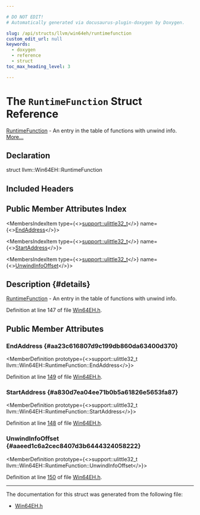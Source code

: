 ```yaml
---

# DO NOT EDIT!
# Automatically generated via docusaurus-plugin-doxygen by Doxygen.

slug: /api/structs/llvm/win64eh/runtimefunction
custom_edit_url: null
keywords:
  - doxygen
  - reference
  - struct
toc_max_heading_level: 3

---
```





# The `RuntimeFunction` Struct Reference

<DoxygenPage pluginConfig={pluginConfig}>

<a href="/docs/api/structs/llvm/win64eh/runtimefunction">RuntimeFunction</a> - An entry in the table of functions with unwind info. <a href="#details">More...</a>

## Declaration

<CodeBlock>struct llvm::Win64EH::RuntimeFunction</CodeBlock>

## Included Headers

<IncludesList>
<IncludesListItem
  filePath="llvm/Support/Win64EH.h"
  permalink="/docs/api/files/include/include/llvm/include/llvm/support/win64eh-h"
  isLocal="true" />
</IncludesList>

## Public Member Attributes Index

<MembersIndex>

<MembersIndexItem
  type={<><a href="/docs/api/namespaces/llvm/support/#a206b37274fa3e908017da357d12724d1">support::ulittle32&#95;t</a></>}
  name={<><a href="#aa23c616807d9c199db860da63400d370">EndAddress</a></>}>
</MembersIndexItem>

<MembersIndexItem
  type={<><a href="/docs/api/namespaces/llvm/support/#a206b37274fa3e908017da357d12724d1">support::ulittle32&#95;t</a></>}
  name={<><a href="#a830d7ea04ee71b0b5a61826e5653fa87">StartAddress</a></>}>
</MembersIndexItem>

<MembersIndexItem
  type={<><a href="/docs/api/namespaces/llvm/support/#a206b37274fa3e908017da357d12724d1">support::ulittle32&#95;t</a></>}
  name={<><a href="#aaeed1c6a2cec8407d3b6444324058222">UnwindInfoOffset</a></>}>
</MembersIndexItem>

</MembersIndex>

## Description {#details}

<a href="/docs/api/structs/llvm/win64eh/runtimefunction">RuntimeFunction</a> - An entry in the table of functions with unwind info.

Definition at line 147 of file <a href="/docs/api/files/include/include/llvm/include/llvm/support/win64eh-h">Win64EH.h</a>.

<SectionDefinition>

## Public Member Attributes

### EndAddress {#aa23c616807d9c199db860da63400d370}

<MemberDefinition
  prototype={<>support::ulittle32&#95;t llvm::Win64EH::RuntimeFunction::EndAddress</>}>

Definition at line <a href="/docs/api/files/include/include/llvm/include/llvm/support/win64eh-h/#l00149">149</a> of file <a href="/docs/api/files/include/include/llvm/include/llvm/support/win64eh-h">Win64EH.h</a>.
</MemberDefinition>

### StartAddress {#a830d7ea04ee71b0b5a61826e5653fa87}

<MemberDefinition
  prototype={<>support::ulittle32&#95;t llvm::Win64EH::RuntimeFunction::StartAddress</>}>

Definition at line <a href="/docs/api/files/include/include/llvm/include/llvm/support/win64eh-h/#l00148">148</a> of file <a href="/docs/api/files/include/include/llvm/include/llvm/support/win64eh-h">Win64EH.h</a>.
</MemberDefinition>

### UnwindInfoOffset {#aaeed1c6a2cec8407d3b6444324058222}

<MemberDefinition
  prototype={<>support::ulittle32&#95;t llvm::Win64EH::RuntimeFunction::UnwindInfoOffset</>}>

Definition at line <a href="/docs/api/files/include/include/llvm/include/llvm/support/win64eh-h/#l00150">150</a> of file <a href="/docs/api/files/include/include/llvm/include/llvm/support/win64eh-h">Win64EH.h</a>.
</MemberDefinition>

</SectionDefinition>

<hr/>

The documentation for this struct was generated from the following file:

<ul>
<li><a href="/docs/api/files/include/include/llvm/include/llvm/support/win64eh-h">Win64EH.h</a></li>
</ul>

</DoxygenPage>

